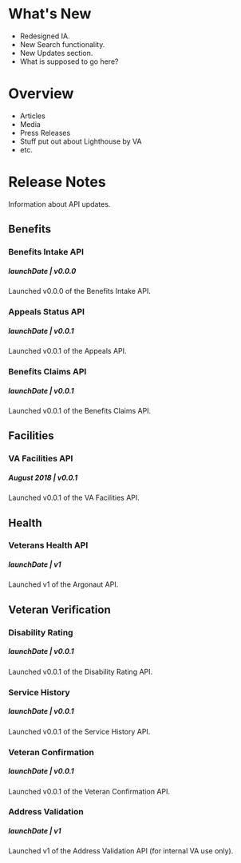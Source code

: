 # What's New

* Redesigned IA.
* New Search functionality.
* New Updates section.
* What is supposed to go here?


# Overview

* Articles
* Media
* Press Releases
* Stuff put out about Lighthouse by VA
* etc.


# Release Notes

Information about API updates.

## Benefits

### Benefits Intake API

##### launchDate | v0.0.0

Launched v0.0.0 of the Benefits Intake API.

### Appeals Status API

##### launchDate | v0.0.1

Launched v0.0.1 of the Appeals API.

### Benefits Claims API

##### launchDate | v0.0.1

Launched v0.0.1 of the Benefits Claims API.


## Facilities

### VA Facilities API

##### August 2018 | v0.0.1

Launched v0.0.1 of the VA Facilities API.


## Health

### Veterans Health API

##### launchDate | v1

Launched v1 of the Argonaut API.


## Veteran Verification

### Disability Rating

##### launchDate | v0.0.1

Launched v0.0.1 of the Disability Rating API.

### Service History

##### launchDate | v0.0.1

Launched v0.0.1 of the Service History API.

### Veteran Confirmation

##### launchDate | v0.0.1

Launched v0.0.1 of the Veteran Confirmation API.

### Address Validation

##### launchDate | v1

Launched v1 of the Address Validation API (for internal VA use only).